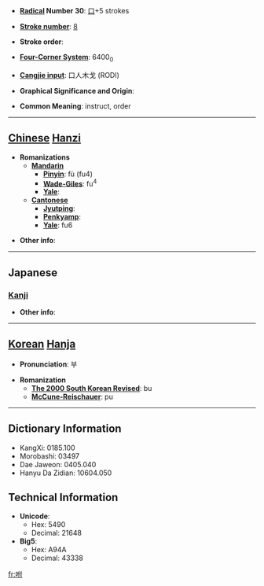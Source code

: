 * '''[[Wiktionary:Chinese radical index| Radical]] Number 30''': [[Wiktionary:Chinese radical index 口|口]]+5 strokes

* '''[[Wiktionary:Chinese total strokes index|Stroke number]]''': [[Wiktionary:Chinese total strokes index 8|8]]

* '''Stroke order''': 

* '''[[Wiktionary:Chinese four corner index|Four-Corner System]]''': 6400<sub>0</sub>

* '''[[Wiktionary:Chinese Cangjie index|Cangjie input]]''': 口人木戈 (RODI)

* '''Graphical Significance and Origin''': 

* '''Common Meaning''': instruct, order

----

== [[Chinese]] [[Hanzi]] ==

* '''Romanizations'''
** '''[[Mandarin]]'''
*** '''[[Pinyin]]''': fù (fu4)
*** '''[[Wade-Giles]]''': fu<sup>4</sup>
*** '''[[Yale]]''': 
** '''[[Cantonese]]'''
*** '''[[Jyutping]]''':
*** '''[[Penkyamp]]''': 
*** '''[[Yale]]''': fu6

* '''Other info''': 

----

==Japanese==
===[[Kanji]]===
{{kanji|on readings=[[ほ]] (ho), [[ぶ]] (bu)|kun readings=[[いいつける]] (iitsukeru)}}

* '''Other info''':  

----

== [[Korean]] [[Hanja]] ==

* '''Pronunciation''': 부

* '''Romanization'''
** '''[[The 2000 South Korean Revised Romanization|The 2000 South Korean Revised]]''': bu
** '''[[McCune-Reischauer]]''': pu

----

== Dictionary Information ==

* KangXi: 0185.100
* Morobashi: 03497
* Dae Jaweon: 0405.040
* Hanyu Da Zidian: 10604.050

== Technical Information ==

* '''Unicode''':
** Hex: 5490
** Decimal: 21648
* '''Big5''':
** Hex: A94A
** Decimal: 43338

[[fr:咐]]